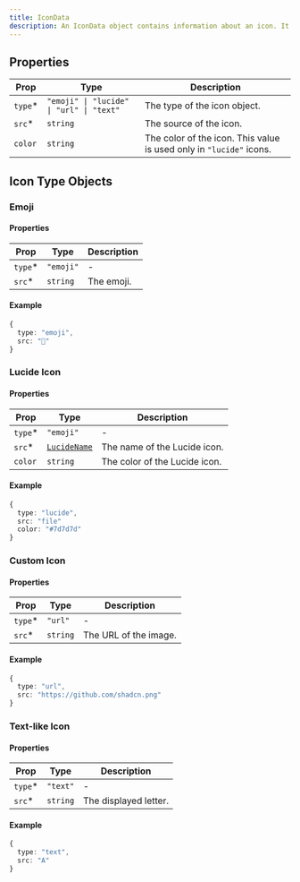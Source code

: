 ```yaml
---
title: IconData
description: An IconData object contains information about an icon. It is most often used to represent an icon that is rendered as a page icon in the Notion UI.
---
```


## Properties

| Prop     | Type                                     | Description                                                         |
| -------- | ---------------------------------------- | ------------------------------------------------------------------- |
| `type`\* | `"emoji" \| "lucide" \| "url" \| "text"` | The type of the icon object.                                        |
| `src`\*  | `string`                                 | The source of the icon.                                             |
| `color`  | `string`                                 | The color of the icon. This value is used only in `"lucide"` icons. |

## Icon Type Objects

### Emoji

#### Properties

| Prop     | Type      | Description |
| -------- | --------- | ----------- |
| `type`\* | `"emoji"` | -           |
| `src`\*  | `string`  | The emoji.  |

#### Example

```ts
{
  type: "emoji",
  src: "🚀"
}
```

### Lucide Icon

#### Properties

| Prop     | Type                                      | Description                   |
| -------- | ----------------------------------------- | ----------------------------- |
| `type`\* | `"emoji"`                                 | -                             |
| `src`\*  | [`LucideName`](https://lucide.dev/icons/) | The name of the Lucide icon.  |
| `color`  | `string`                                  | The color of the Lucide icon. |

#### Example

```ts
{
  type: "lucide",
  src: "file"
  color: "#7d7d7d"
}
```

### Custom Icon

#### Properties

| Prop     | Type     | Description           |
| -------- | -------- | --------------------- |
| `type`\* | `"url"`  | -                     |
| `src`\*  | `string` | The URL of the image. |

#### Example

```ts
{
  type: "url",
  src: "https://github.com/shadcn.png"
}
```

### Text-like Icon

#### Properties

| Prop     | Type     | Description           |
| -------- | -------- | --------------------- |
| `type`\* | `"text"` | -                     |
| `src`\*  | `string` | The displayed letter. |

#### Example

```ts
{
  type: "text",
  src: "A"
}
```
